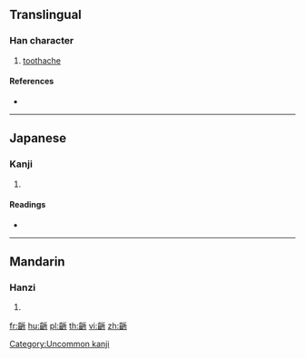 {{character info/new}}
==Translingual==

===Han character===
{{Han char|rn=211|rad=齒|as=08|sn=23|four=|canj=YUHSL}}

# [[toothache]]

====References====
* {{Han ref|kx=1534.290|dkj=48692|dj=2073.110|hdz=74796.130|uh=9F6D|ud=40813}}

----

==Japanese==

===Kanji===
{{ja-kanji|grade=|rs=齒08}}

# {{defn|lang=ja|sort=齒08}}

====Readings====
* {{ja-readings|on=[[しょ]] (sho), [[そ]] (so)|kun=[[いたむ]] (itamu)}}

[[Category:Uncommon kanji]]

----

==Mandarin==

===Hanzi===
{{cmn-hanzi|pin=[[chǔ]] ([[chu3]]), [[zé]] ([[ze2]])|wg=ch'u<sup>3</sup>, tse<sup>2</sup>}}

# {{defn|lang=cmn|sort=齒08}}

[[fr:齭]]
[[hu:齭]]
[[pl:齭]]
[[th:齭]]
[[vi:齭]]
[[zh:齭]]